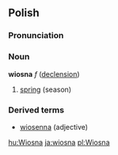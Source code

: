 ==Polish==
===Pronunciation===
{{IPAchar|ˈvʲosna}}
===Noun===
'''wiosna''' ''f'' ([[Wiktionary Appendix:Polish hard feminine noun declension|declension]])

# [[spring]] (season)

===Derived terms===
* [[wiosenna]] (adjective)

[[hu:Wiosna]]
[[ja:wiosna]]
[[pl:Wiosna]]